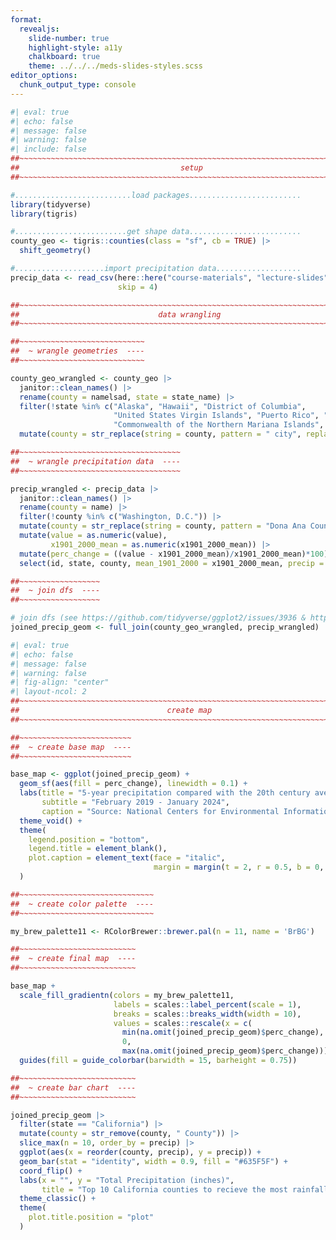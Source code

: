 ```yaml
---
format: 
  revealjs:
    slide-number: true
    highlight-style: a11y
    chalkboard: true
    theme: ../../../meds-slides-styles.scss
editor_options: 
  chunk_output_type: console
---
```


```r
#| eval: true
#| echo: false
#| message: false
#| warning: false
#| include: false
##~~~~~~~~~~~~~~~~~~~~~~~~~~~~~~~~~~~~~~~~~~~~~~~~~~~~~~~~~~~~~~~~~~~~~~~~~~~~~~
##                                    setup                                 ----
##~~~~~~~~~~~~~~~~~~~~~~~~~~~~~~~~~~~~~~~~~~~~~~~~~~~~~~~~~~~~~~~~~~~~~~~~~~~~~~

#..........................load packages.........................
library(tidyverse)
library(tigris)

#.........................get shape data.........................
county_geo <- tigris::counties(class = "sf", cb = TRUE) |>
  shift_geometry()

#....................import precipitation data...................
precip_data <- read_csv(here::here("course-materials", "lecture-slides", "data", "county-feb19-jan24-precip.csv"), 
                        skip = 4)

##~~~~~~~~~~~~~~~~~~~~~~~~~~~~~~~~~~~~~~~~~~~~~~~~~~~~~~~~~~~~~~~~~~~~~~~~~~~~~~
##                               data wrangling                             ----
##~~~~~~~~~~~~~~~~~~~~~~~~~~~~~~~~~~~~~~~~~~~~~~~~~~~~~~~~~~~~~~~~~~~~~~~~~~~~~~

##~~~~~~~~~~~~~~~~~~~~~~~~~~~~
##  ~ wrangle geometries  ----
##~~~~~~~~~~~~~~~~~~~~~~~~~~~~

county_geo_wrangled <- county_geo |>
  janitor::clean_names() |>
  rename(county = namelsad, state = state_name) |>
  filter(!state %in% c("Alaska", "Hawaii", "District of Columbia",
                       "United States Virgin Islands", "Puerto Rico", "American Samoa",
                       "Commonwealth of the Northern Mariana Islands", "Guam")) |>
  mutate(county = str_replace(string = county, pattern = " city", replacement = " City"))

##~~~~~~~~~~~~~~~~~~~~~~~~~~~~~~~~~~~~
##  ~ wrangle precipitation data  ----
##~~~~~~~~~~~~~~~~~~~~~~~~~~~~~~~~~~~~

precip_wrangled <- precip_data |>
  janitor::clean_names() |>
  rename(county = name) |>
  filter(!county %in% c("Washington, D.C.")) |>
  mutate(county = str_replace(string = county, pattern = "Dona Ana County", replacement = "Doña Ana County")) |>
  mutate(value = as.numeric(value),
         x1901_2000_mean = as.numeric(x1901_2000_mean)) |>
  mutate(perc_change = ((value - x1901_2000_mean)/x1901_2000_mean)*100) |>
  select(id, state, county, mean_1901_2000 = x1901_2000_mean, precip = value, perc_change, anomaly_1901_2000_base_period)

##~~~~~~~~~~~~~~~~~~
##  ~ join dfs  ----
##~~~~~~~~~~~~~~~~~~

# join dfs (see https://github.com/tidyverse/ggplot2/issues/3936 & https://map-rfun.library.duke.edu/032_thematic_mapping_geom_sf.html) -------
joined_precip_geom <- full_join(county_geo_wrangled, precip_wrangled)
```

```r
#| eval: true
#| echo: false
#| message: false
#| warning: false
#| fig-align: "center"
#| layout-ncol: 2
##~~~~~~~~~~~~~~~~~~~~~~~~~~~~~~~~~~~~~~~~~~~~~~~~~~~~~~~~~~~~~~~~~~~~~~~~~~~~~~
##                                 create map                               ----
##~~~~~~~~~~~~~~~~~~~~~~~~~~~~~~~~~~~~~~~~~~~~~~~~~~~~~~~~~~~~~~~~~~~~~~~~~~~~~~

##~~~~~~~~~~~~~~~~~~~~~~~~~
##  ~ create base map  ----
##~~~~~~~~~~~~~~~~~~~~~~~~~

base_map <- ggplot(joined_precip_geom) +
  geom_sf(aes(fill = perc_change), linewidth = 0.1) +
  labs(title = "5-year precipitation compared with the 20th century average",
       subtitle = "February 2019 - January 2024",
       caption = "Source: National Centers for Environmental Information") +
  theme_void() +
  theme(
    legend.position = "bottom",
    legend.title = element_blank(),
    plot.caption = element_text(face = "italic",
                                margin = margin(t = 2, r = 0.5, b = 0, l = 0, "lines"))
  )

##~~~~~~~~~~~~~~~~~~~~~~~~~~~~~~
##  ~ create color palette  ----
##~~~~~~~~~~~~~~~~~~~~~~~~~~~~~~

my_brew_palette11 <- RColorBrewer::brewer.pal(n = 11, name = 'BrBG')

##~~~~~~~~~~~~~~~~~~~~~~~~~~
##  ~ create final map  ----
##~~~~~~~~~~~~~~~~~~~~~~~~~~

base_map +
  scale_fill_gradientn(colors = my_brew_palette11,
                       labels = scales::label_percent(scale = 1),
                       breaks = scales::breaks_width(width = 10),
                       values = scales::rescale(x = c(
                         min(na.omit(joined_precip_geom)$perc_change),
                         0,
                         max(na.omit(joined_precip_geom)$perc_change)))) +
  guides(fill = guide_colorbar(barwidth = 15, barheight = 0.75))

##~~~~~~~~~~~~~~~~~~~~~~~~~~
##  ~ create bar chart  ----
##~~~~~~~~~~~~~~~~~~~~~~~~~~

joined_precip_geom |>
  filter(state == "California") |>
  mutate(county = str_remove(county, " County")) |>
  slice_max(n = 10, order_by = precip) |>
  ggplot(aes(x = reorder(county, precip), y = precip)) +
  geom_bar(stat = "identity", width = 0.9, fill = "#635F5F") +
  coord_flip() +
  labs(x = "", y = "Total Precipitation (inches)",
       title = "Top 10 California counties to recieve the most rainfall, Feb 2019 - Jan 2024") +
  theme_classic() +
  theme(
    plot.title.position = "plot"
  )
```

